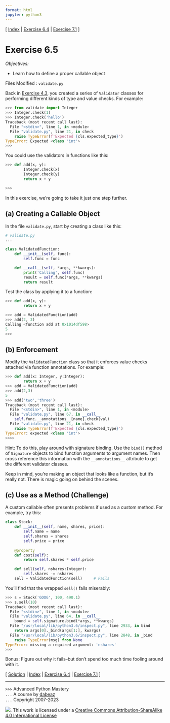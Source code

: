```yaml
---
format: html
jupyter: python3
---
```

\[ [Index](index.md) | [Exercise 6.4](ex6_4.md) | [Exercise 7.1](ex7_1.md) \]

# Exercise 6.5

*Objectives:*

- Learn how to define a proper callable object

Files Modified :  `validate.py`

Back in [Exercise 4.3](ex4_3.md), you created a series of `Validator` classes
for performing different kinds of type and value checks.  For example:

```python
>>> from validate import Integer
>>> Integer.check(1)
>>> Integer.check('hello')
Traceback (most recent call last):
  File "<stdin>", line 1, in <module>
  File "validate.py", line 21, in check
    raise TypeError(f'Expected {cls.expected_type}')
TypeError: Expected <class 'int'>
>>>
```

You could use the validators in functions like this:

```python
>>> def add(x, y):
        Integer.check(x)
        Integer.check(y)
        return x + y

>>>
```

In this exercise, we're going to take it just one step further. 

## (a) Creating a Callable Object

In the file `validate.py`, start by creating a class like this:

```python
# validate.py
...

class ValidatedFunction:
    def __init__(self, func):
        self.func = func

    def __call__(self, *args, **kwargs):
        print('Calling', self.func)
        result = self.func(*args, **kwargs)
        return result
```

Test the class by applying it to a function:

```python
>>> def add(x, y):
        return x + y

>>> add = ValidatedFunction(add)
>>> add(2, 3)
Calling <function add at 0x1014df598>
5
>>>
```

## (b) Enforcement

Modify the `ValidatedFunction` class so that it enforces value checks
attached via function annotations.  For example:

```python
>>> def add(x: Integer, y:Integer):
        return x + y
>>> add = ValidatedFunction(add)
>>> add(2,3)
5
>>> add('two','three')
Traceback (most recent call last):
  File "<stdin>", line 1, in <module>
  File "validate.py", line 67, in __call__
    self.func.__annotations__[name].check(val)
  File "validate.py", line 21, in check
    raise TypeError(f'Expected {cls.expected_type}')
TypeError: expected <class 'int'>
>>>>
```

Hint: To do this, play around with signature binding. Use the `bind()`
method of `Signature` objects to bind function arguments to argument
names.  Then cross reference this information with the
`__annotations__` attribute to get the different validator classes.

Keep in mind, you're making an object that looks like a function, but
it's really not.  There is magic going on behind the scenes.

## (c) Use as a Method (Challenge)

A custom callable often presents problems if used as a custom method.
For example, try this:

```python
class Stock:
    def __init__(self, name, shares, price):
        self.name = name
        self.shares = shares
        self.price = price
    
    @property
    def cost(self):
        return self.shares * self.price

    def sell(self, nshares:Integer):
        self.shares -= nshares
    sell = ValidatedFunction(sell)     # Fails
```

You'll find that the wrapped `sell()` fails miserably:

```python
>>> s = Stock('GOOG', 100, 490.1)
>>> s.sell(10)
Traceback (most recent call last):
  File "<stdin>", line 1, in <module>
  File "validate.py", line 64, in __call__
    bound = self.signature.bind(*args, **kwargs)
  File "/usr/local/lib/python3.6/inspect.py", line 2933, in bind
    return args[0]._bind(args[1:], kwargs)
  File "/usr/local/lib/python3.6/inspect.py", line 2848, in _bind
    raise TypeError(msg) from None
TypeError: missing a required argument: 'nshares'
>>> 
```

Bonus: Figure out why it fails--but don't spend too much time fooling around with it.

\[ [Solution](soln6_5.md) | [Index](index.md) | [Exercise 6.4](ex6_4.md) | [Exercise 7.1](ex7_1.md) \]

----
`>>>` Advanced Python Mastery  
`...` A course by [dabeaz](https://www.dabeaz.com)  
`...` Copyright 2007-2023  

![](https://i.creativecommons.org/l/by-sa/4.0/88x31.png). This work is licensed under a [Creative Commons Attribution-ShareAlike 4.0 International License](http://creativecommons.org/licenses/by-sa/4.0/)
